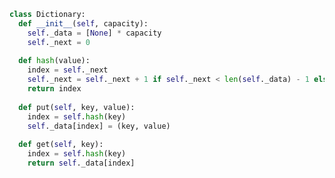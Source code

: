```python
class Dictionary:
  def __init__(self, capacity):
    self._data = [None] * capacity
    self._next = 0
  
  def hash(value):
    index = self._next
    self._next = self._next + 1 if self._next < len(self._data) - 1 else 0
    return index
  
  def put(self, key, value):
    index = self.hash(key)
    self._data[index] = (key, value)
  
  def get(self, key):
    index = self.hash(key)
    return self._data[index]
```